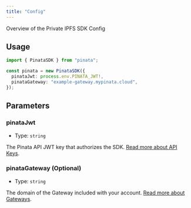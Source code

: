 ```yaml
---
title: "Config"
---
```


Overview of the Private IPFS SDK Config

## Usage

```typescript
import { PinataSDK } from "pinata";

const pinata = new PinataSDK({
  pinataJwt: process.env.PINATA_JWT!,
  pinataGateway: "example-gateway.mypinata.cloud",
});
```

## Parameters

### pinataJwt

- Type: `string`

The Pinata API JWT key that authorizes the SDK. [Read more about API Keys](/account-management/api-keys).

### pinataGateway (Optional)

- Type: `string`

The domain of the Gateway included with your account. [Read more about Gateways](/gateways/retrieving-files).
